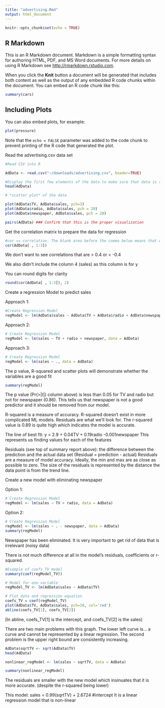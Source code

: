 ```yaml
---
title: "advertising.Rmd"
output: html_document
---
```


```r
knitr::opts_chunk$set(echo = TRUE)
```

## R Markdown

This is an R Markdown document. Markdown is a simple formatting syntax for authoring HTML, PDF, and MS Word documents. For more details on using R Markdown see <http://rmarkdown.rstudio.com>.

When you click the **Knit** button a document will be generated that includes both content as well as the output of any embedded R code chunks within the document. You can embed an R code chunk like this:

```r
summary(cars)
```

## Including Plots

You can also embed plots, for example:

```r
plot(pressure)
```

Note that the `echo = FALSE` parameter was added to the code chunk to prevent printing of the R code that generated the plot.


Read the advertising.csv data set
```r
#Read CSV into R

AdData <- read.csv("~/downloads/advertising.csv", header=TRUE)

#Display the first few elements of the data to make sure that data is read
head(AdData)
```

```r
# *scatter plot* of the data

plot(AdData$TV, AdData$sales, pch=3)
plot(AdData$radio, AdData$sales, pch = 20)
plot(AdData$newspaper, AdData$sales, pch = 20)
```

```r
pairs(AdData) ### Confirm that this is the proper visualization
```


Get the correlation matrix to prepare the data for regression
```r
#cor == correlation. The blank area before the comma below means that we take ALL rows
cor(AdData[ , 1:3])
```
We don't want to see correlations that are > 0.4 or < -0.4

We also didn't include the column 4 (sales) as this column is for y

You can round digits for clarity

```r
round(cor(AdData[ , 1:3]), 2)
```

Create a regression Model to predict sales

Approach 1:

```r
#Create Regression Model
regModel <- lm(AdData$sales ~ AdData$TV + AdData$radio + AdData$newspaper)
```

Approach 2:

```r
# Create Regression Model
regModel <- lm(sales ~ TV + radio + newspaper, data = AdData)
```

Approach 3:

```r
# Create Regression Model
regModel <- lm(sales ~ ., data = AdData)
```

The p value, R-squared and scatter plots will demonstrate whether the variables are a good fit

```r
summary(regModel)
```
The p value (Pr(>|t|) column above) is less than 0.05 for TV and radio but not for newspaper (0.86). This tells us that newspaper is not a good predictor and it should be removed from our model.

R-squared is a measure of accuracy. R-squared doesn't exist in more complicated ML models. Residuals are what we'll look for.
The r-squared value is 0.89 is quite high which indicates the model is accurate.


The line of best fit: y = 2.9 + 0.04TV + 0.19radio -0.001newspaper
This represents us finding values for each of the features

Residuals (see top of summary report above): the difference between the prediction and the actual data set (Residual = prediction - actual)
Residuals are a measure of model accuracy. Ideally, the min and max are as close as possible to zero. The size of the residuals is represented by the distance the data point is from the trend line.

Create a new model with eliminating newspaper

Option 1:
```r
# Create Regression Model
regModel <- lm(sales ~ TV + radio, data = AdData)
```

Option 2:
```r
# Create Regression Model
regModel <- lm(sales ~ . - newspaper, data = AdData)
summary(regModel)
```
Newspaper has been eliminated. It is very important to get rid of data that is irrelevant (noisy data)

There is not much difference at all in the model's residuals, coefficients or r-squared. 

```r
#Example of coefs_TV model
summary(coef(regModel_TV))
```


```r
# Model for one variable
regModel_TV <- lm(AdData$sales ~ AdData$TV)

# Plot data and regression equation
coefs_TV = coef(regModel_TV)
plot(AdData$TV, AdData$sales, pch=20, col='red')
abline(coefs_TV[1], coefs_TV[2])
```
[In abline, coefs_TV[1] is the intercept, and coefs_TV[2] is the sales)

There are two main problems with this graph. The lower left curve is... a curve and cannot be represented by a linear regression. The second problem is the upper right bound are consistently increasing. 

```r
AdData$sqrtTV <- sqrt(AdData$TV)
head(AdData)
```
```r
nonlinear_regModel <- lm(sales ~ sqrtTV, data = AdData)
```

```r
summary(nonlinear_regModel)
```

The residuals are smaller with the new model which insinuates that it is more accurate. (despite the r-squared being lower)

This model: sales = 0.99(sqrtTV) + 2.6724 #intercept
It is a linear regression model that is non-linear